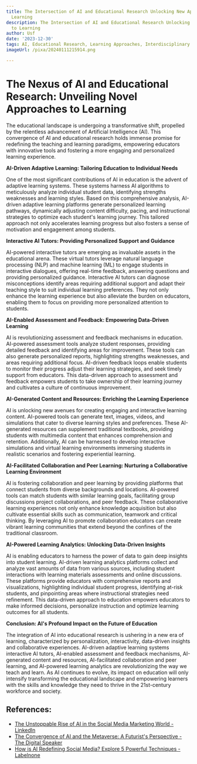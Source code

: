 ```yaml
---
title: The Intersection of AI and Educational Research Unlocking New Approaches to
  Learning
description: The Intersection of AI and Educational Research Unlocking New Approaches
  to Learning
author: Usf
date: '2023-12-30'
tags: AI, Educational Research, Learning Approaches, Interdisciplinary Studies
imageUrl: /pixa/20240111215914.png

---
```

# The Nexus  of AI and Educational Research:  Unveiling  Novel Approaches to Learning

The educational landscape is undergoing a transformative shift, propelled by the relentless advancement of Artificial Intelligence (AI). This convergence of AI and educational research holds immense promise for redefining the teaching and learning paradigms, empowering educators with  innovative tools and fostering a more engaging and personalized learning experience.

**AI-Driven Adaptive Learning: Tailoring Education to  Individual Needs**

One of the most significant contributions of AI  in education is the advent of adaptive learning systems. These systems harness AI algorithms to meticulously analyze individual student data, identifying strengths weaknesses and learning styles. Based  on this comprehensive analysis, AI-driven adaptive learning platforms generate personalized learning pathways, dynamically adjusting  content difficulty, pacing, and instructional strategies to optimize  each student's learning journey. This  tailored approach  not only accelerates learning progress but also fosters a sense of motivation and engagement among students.

**Interactive AI Tutors:  Providing Personalized Support and Guidance**

AI-powered interactive tutors are emerging as invaluable assets in the educational arena. These virtual tutors leverage natural language  processing (NLP) and machine  learning (ML)  to engage students in interactive dialogues, offering real-time feedback, answering questions  and providing personalized guidance. Interactive AI  tutors can diagnose  misconceptions identify areas  requiring additional support and adapt their teaching style to  suit individual learning preferences. They not only enhance the learning experience but also alleviate the burden on educators, enabling them to focus on providing more  personalized  attention to students.

**AI-Enabled Assessment and Feedback: Empowering Data-Driven  Learning**

AI is revolutionizing assessment and  feedback mechanisms in education. AI-powered assessment  tools analyze student responses, providing detailed feedback  and  identifying areas for improvement. These tools  can also generate personalized reports, highlighting strengths weaknesses, and areas requiring additional focus. AI-driven feedback loops enable  students to monitor their progress adjust their learning strategies, and seek timely support from educators.  This data-driven  approach to assessment and feedback  empowers students to take ownership of their  learning journey and cultivates a culture of continuous  improvement.

**AI-Generated  Content and Resources: Enriching the Learning Experience**

AI is unlocking new avenues for creating engaging  and interactive learning content. AI-powered tools can generate text, images,  videos, and simulations that cater to diverse learning  styles and preferences. These  AI-generated  resources can supplement traditional textbooks, providing students with multimedia content that enhances comprehension  and  retention. Additionally, AI can be harnessed to develop interactive simulations and virtual learning environments immersing students  in realistic scenarios and  fostering experiential learning.

**AI-Facilitated Collaboration and Peer Learning:  Nurturing a Collaborative Learning Environment**

AI is fostering collaboration and  peer  learning by providing platforms that connect students from diverse backgrounds and locations. AI-powered tools can match students  with similar learning goals, facilitating  group discussions project  collaborations, and peer feedback.  These  collaborative learning experiences not only enhance knowledge acquisition but also cultivate essential skills such as communication,  teamwork and critical thinking. By leveraging AI to promote collaboration  educators  can create vibrant learning communities that extend beyond the  confines of the traditional classroom.

**AI-Powered Learning Analytics: Unlocking  Data-Driven Insights**

AI is enabling educators to harness the power of data  to gain deep insights  into student learning. AI-driven learning analytics platforms collect and analyze vast amounts of data from various sources, including student interactions with learning materials assessments and online discussions. These platforms provide educators with comprehensive reports and visualizations, highlighting individual student progress, identifying at-risk students, and pinpointing areas where instructional strategies need refinement. This data-driven approach to education empowers educators to make informed decisions,  personalize instruction and optimize learning outcomes for all students.

**Conclusion: AI's  Profound Impact on the Future of Education**

The integration of AI  into educational  research is ushering in a new era of learning, characterized by personalization, interactivity, data-driven insights and collaborative experiences. AI-driven adaptive learning systems interactive AI tutors, AI-enabled assessment and feedback mechanisms, AI-generated content and resources, AI-facilitated collaboration and peer learning, and  AI-powered learning analytics are revolutionizing the way we teach and learn.  As AI continues to evolve, its impact on education will only intensify transforming the educational landscape and empowering learners with the skills and knowledge they  need to thrive in the 21st-century workforce and society.

## References:
- [The Unstoppable Rise of AI in the Social Media Marketing World - LinkedIn](https://www.linkedin.com/pulse/unstoppable-rise-ai-social-media-marketing-world-gopaluni-sai-karthik?trk=pulse-article_more-articles_related-content-card)
- [The Convergence of AI and the Metaverse: A Futurist's Perspective - The Digital Speaker](https://www.thedigitalspeaker.com/convergence-ai-metaverse-futurists-perspective/)
- [How is AI Redefining Social Media? Explore 5 Powerful Techniques - Labelnone](https://labelnone.com/labelnone-marketing-blog/how-is-ai-redefining-social-media/)
